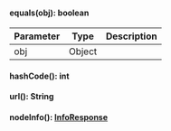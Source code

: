 
#### equals(obj): boolean



| Parameter       | Type |  Description |
| --------------- | -------- | -------- |
| obj | Object |   |

#### hashCode(): int




#### url(): String




#### nodeInfo(): [InfoResponse](#inforesponse)



